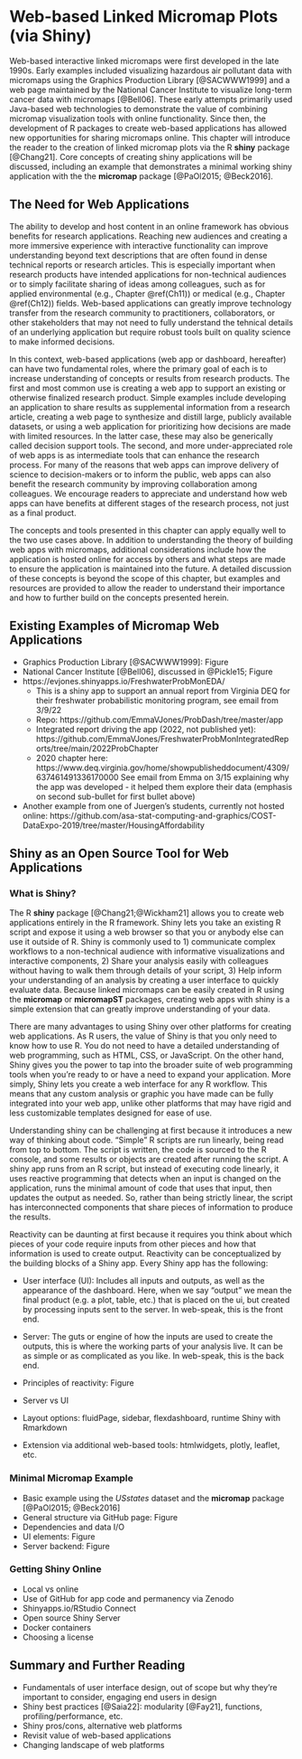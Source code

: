 # Web-based Linked Micromap Plots (via Shiny) {#Ch7}

\chapterauthor{Marcus W. Beck}

Web-based interactive linked micromaps were first developed in the late 1990s. Early examples included visualizing hazardous air pollutant data with micromaps using the Graphics Production Library [@SACWWW1999] and a web page maintained by the National Cancer Institute to visualize long-term cancer data with micromaps [@Bell06]. These early attempts primarily used Java-based web technologies to demonstrate the value of combining micromap visualization tools with online functionality.  Since then, the development of R packages to create web-based applications has allowed new opportunities for sharing micromaps online. This chapter will introduce the reader to the creation of linked micromap plots via the R **shiny**\index{R packages!shiny} package [@Chang21]. Core concepts of creating shiny applications will be discussed, including an example that demonstrates a minimal working shiny application with the the **micromap**\index{R Packages!micromap} package [@PaOl2015; @Beck2016].   

## The Need for Web Applications {#Ch7-Introduction}

The ability to develop and host content in an online framework has obvious benefits for research applications.  Reaching new audiences and creating a more immersive experience with interactive functionality can improve understanding beyond text descriptions that are often found in dense technical reports or research articles.  This is especially important when research products have intended applications for non-technical audiences or to simply facilitate sharing of ideas among colleagues, such as for applied environmental (e.g., Chapter \@ref(Ch11)) or medical (e.g., Chapter \@ref(Ch12)) fields.  Web-based applications can greatly improve technology transfer from the research community to practitioners, collaborators, or other stakeholders that may not need to fully understand the tehnical details of an underlying application but require robust tools built on quality science to make informed decisions.

In this context, web-based applications (web app or dashboard, hereafter) can have two fundamental roles, where the primary goal of each is to increase understanding of concepts or results from research products.  The first and most common use is creating a web app to support an existing or otherwise finalized research product.  Simple examples include developing an application to share results as supplemental information from a research article, creating a web page to synthesize and distill large, publicly available datasets, or using a web application for prioritizing how decisions are made with limited resources.  In the latter case, these may also be generically called decision support tools.  The second, and more under-appreciated role of web apps is as intermediate tools that can enhance the research process.  For many of the reasons that web apps can improve delivery of science to decision-makers or to inform the public, web apps can also benefit the research community by improving collaboration among colleagues.  We encourage readers to appreciate and understand how web apps can have benefits at different stages of the research process, not just as a final product. 

The concepts and tools presented in this chapter can apply equally well to the two use cases above.  In addition to understanding the theory of building web apps with micromaps, additional considerations include how the application is hosted online for access by others and what steps are made to ensure the application is maintained into the future.  A detailed discussion of these concepts is beyond the scope of this chapter, but examples and resources are provided to allow the reader to understand their importance and how to further build on the concepts presented herein.   

## Existing Examples of Micromap Web Applications {#Ch7-ExistingWebApps}

* Graphics Production Library [@SACWWW1999]: Figure
* National Cancer Institute [@Bell06], discussed in @Pickle15; Figure
* https://evjones.shinyapps.io/FreshwaterProbMonEDA/
     * This is a shiny app to support an annual report from Virginia DEQ for their freshwater probabilistic monitoring program, see email from 3/9/22	
     * Repo: https://github.com/EmmaVJones/ProbDash/tree/master/app
     * Integrated report driving the app (2022, not published yet): https://github.com/EmmaVJones/FreshwaterProbMonIntegratedReports/tree/main/2022ProbChapter
     * 2020 chapter here: https://www.deq.virginia.gov/home/showpublisheddocument/4309/637461491336170000
See email from Emma on 3/15 explaining why the app was developed - it helped them explore their data (emphasis on second sub-bullet for first bullet above)
* Another example from one of Juergen’s students, currently not hosted online: https://github.com/asa-stat-computing-and-graphics/COST-DataExpo-2019/tree/master/HousingAffordability

## Shiny as an Open Source Tool for Web Applications {#Ch7-Shiny}

### What is Shiny?

The R **shiny**\index{R Packages!shiny} package [@Chang21;@Wickham21] allows you to create web applications entirely in the R framework. Shiny lets you take an existing R script and expose it using a web browser so that you or anybody else can use it outside of R. Shiny is commonly used to 1) communicate complex workflows to a non-technical audience with informative visualizations and interactive components, 2) Share your analysis easily with colleagues without having to walk them through details of your script, 3) Help inform your understanding of an analysis by creating a user interface to quickly evaluate data.  Because linked micromaps can be easily created in R using the **micromap**\index{R Packages!micromap} or **micromapST**\index{R Packages!micromapST} packages, creating web apps with shiny is a simple extension that can greatly improve understanding of your data.   

There are many advantages to using Shiny over other platforms for creating web applications. As R users, the value of Shiny is that you only need to know how to use R. You do not need to have a detailed understanding of web programming, such as HTML, CSS, or JavaScript. On the other hand, Shiny gives you the power to tap into the broader suite of web programming tools when you’re ready to or have a need to expand your application. More simply, Shiny lets you create a web interface for any R workflow. This means that any custom analysis or graphic you have made can be fully integrated into your web app, unlike other platforms that may have rigid and less customizable templates designed for ease of use.

Understanding shiny can be challenging at first because it introduces a new way of thinking about code. "Simple" R scripts are run linearly, being read from top to bottom. The script is written, the code is sourced to the R console, and some results or objects are created after running the script.  A shiny app runs from an R script, but instead of executing code linearly, it uses reactive programming that detects when an input is changed on the application, runs the minimal amount of code that uses that input, then updates the output as needed. So, rather than being strictly linear, the script has interconnected components that share pieces of information to produce the results.

Reactivity can be daunting at first because it requires you think about which pieces of your code require inputs from other pieces and how that information is used to create output. Reactivity can be conceptualized by the building blocks of a Shiny app. Every Shiny app has the following:

* User interface (UI): Includes all inputs and outputs, as well as the appearance of the dashboard. Here, when we say "output" we mean the final product (e.g. a plot, table, etc.) that is placed on the ui, but created by processing inputs sent to the server. In web-speak, this is the front end.
* Server: The guts or engine of how the inputs are used to create the outputs, this is where the working parts of your analysis live. It can be as simple or as complicated as you like. In web-speak, this is the back end.

* Principles of reactivity: Figure
* Server vs UI
* Layout options: fluidPage, sidebar, flexdashboard, runtime Shiny with Rmarkdown
* Extension via additional web-based tools: htmlwidgets, plotly, leaflet, etc.

### Minimal Micromap Example 

* Basic example using the _USstates_\index{Datasets!USstates} dataset and the **micromap**\index{R Packages!micromap} package [@PaOl2015; @Beck2016]
* General structure via GitHub page: Figure
* Dependencies and data I/O
* UI elements: Figure
* Server backend: Figure

### Getting Shiny Online

* Local vs online
* Use of GitHub for app code and permanency via Zenodo
* Shinyapps.io/RStudio Connect
* Open source Shiny Server 
* Docker containers
* Choosing a license

## Summary and Further Reading {#Ch7-Summary}

* Fundamentals of user interface design, out of scope but why they’re important to consider, engaging end users in design
* Shiny best practices [@Saia22]: modularity [@Fay21], functions, profiling/performance, etc.
* Shiny pros/cons, alternative web platforms
* Revisit value of web-based applications
* Changing landscape of web platforms

\printbibliography[segment=\therefsegment,heading=subbibliography]

